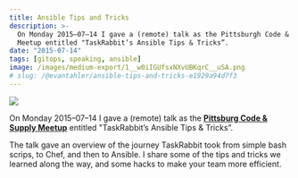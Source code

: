 ```yaml
---
title: Ansible Tips and Tricks
description: >-
  On Monday 2015–07–14 I gave a (remote) talk as the Pittsburgh Code & Supply
  Meetup entitled "TaskRabbit’s Ansible Tips & Tricks”.
date: "2015-07-14"
tags: [gitops, speaking, ansible]
image: /images/medium-export/1__w0iIGUfsxNXvUBKqrC__uSA.png
# slug: /@evantahler/ansible-tips-and-tricks-e1929a94d7f3
---
```


![](/images/medium-export/1__w0iIGUfsxNXvUBKqrC__uSA.png)

On Monday 2015–07–14 I gave a (remote) talk as the [**Pittsburg Code & Supply Meetup**](http://www.codeandsupply.co) entitled "TaskRabbit’s Ansible Tips & Tricks”.

The talk gave an overview of the journey TaskRabbit took from simple bash scrips, to Chef, and then to Ansible. I share some of the tips and tricks we learned along the way, and some hacks to make your team more efficient.
